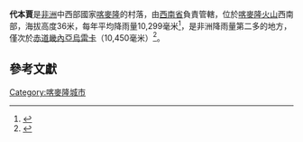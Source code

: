 {{Infobox settlement
|official_name          =代本賈
|other_name(s)          =
|native_name            =
|nickname               =
|settlement_type        = 
|motto                  =
|image_skyline          =
|imagesize              =
|image_caption          =
|image_flag             =
|flag_size              =
|image_seal             =
|seal_size              =
|image_map              =
|mapsize                =
|map_caption            =
|pushpin_map            = Cameroon
|pushpin_label_position =
|pushpin_mapsize=
|pushpin_map_caption    =
|coordinates_region     = CM
|subdivision_type       = 國家
|subdivision_name       = {{flag|Cameroon}}
|subdivision_type1      = 省
|subdivision_name1      = [[西南省_(喀麥隆)|西南省]]
|subdivision_type2      = 
|subdivision_name2      = 
|subdivision_type3      =
|subdivision_name3      = 
|government_footnotes   =
|government_type        =
|leader_title           =
|leader_name            =
|established_title      =
|established_date       =
|area_magnitude         =
|unit_pref              = metric
|area_footnotes         =
|area_total_km2         =
|area_land_km2          =
|population_as_of       =2006
|population_footnotes   =
|population_note        =
|population_total       =
|population_density_km2 =
|timezone               = [[西非時間|西非時間]]
|utc_offset             = +1
|timezone_DST           =
|utc_offset_DST         =
|latd=4|latm=6|lats=|latNS=N
|longd=8|longm=59|longs=|longEW=E
|coordinates_display    = inline,title
|elevation_footnotes    =
|elevation_m            = 36
|temp_annual            =
|temp_winter            =
|temp_summer            =
|postal_code_type       =
|postal_code            =
|area_code              =
|blank_name             =
|blank_info             =
|website                =
|footnotes              =
}}

'''代本賈'''是[[非洲|非洲]]中西部國家[[喀麥隆|喀麥隆]]的村落，由[[西南省_(喀麥隆)|西南省]]負責管轄，位於[[喀麥隆火山|喀麥隆火山]]西南部，海拔高度36米，每年平均降雨量10,299毫米<ref>{{cite web |url=http://www.africainetoursconseils.com/tourisme.htm |archiveurl=https://web.archive.org/web/20110202135506/http://africainetoursconseils.com/ |archivedate=2011-02-02 |title="L'Africaine Tours et Conseils – Cameroon DMC – Travel Incentives – PCO"]. |publisher=AfricainToursConseils.com |deadurl=yes |accessdate=2011-12-11 }}</ref>，是非洲降雨量第二多的地方，僅次於[[赤道畿內亞|赤道畿內亞]][[烏雷卡|烏雷卡]]（10,450毫米）<ref name="Frankham">{{cite web |url=http://books.google.com.ng/books?id=mdEHpSmFVAIC&pg=PA180#v=onepage&f=false |title=A primer of conservation genetics |first=Richard |last=Frankham |first2=Jonathan D. |last2=Ballou |first3=David Anthony |last3=Briscoe |publisher=Cambridge University Press |page=180 |year=2004 |isbn=978-0521538275 |accessdate=2011-11-12 |archive-date=2012-06-02 |archive-url=https://web.archive.org/web/20120602121038/http://books.google.com.ng/books?id=mdEHpSmFVAIC&pg=PA180#v=onepage&f=false |dead-url=no }}</ref>。

==參考文獻==
{{Reflist}}

[[Category:喀麥隆城市|Category:喀麥隆城市]]

{{cameroon-stub}}